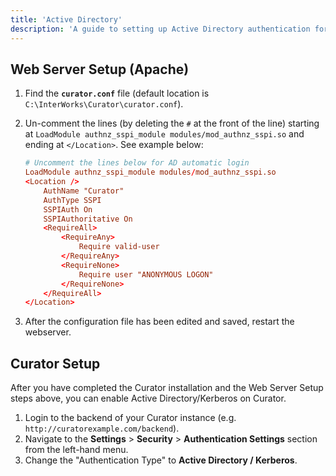 ---
title: 'Active Directory'
description: 'A guide to setting up Active Directory authentication for Curator.'
---

## Web Server Setup (Apache)

1. Find the **`curator.conf`** file (default location is `C:\InterWorks\Curator\curator.conf`).
2. Un-comment the lines (by deleting the `#` at the front of the line) starting at
`LoadModule authnz_sspi_module modules/mod_authnz_sspi.so` and ending at `</Location>`.  See example below:

    ```conf
    # Uncomment the lines below for AD automatic login
    LoadModule authnz_sspi_module modules/mod_authnz_sspi.so
    <Location />
        AuthName "Curator"
        AuthType SSPI
        SSPIAuth On
        SSPIAuthoritative On
        <RequireAll>
            <RequireAny>
                Require valid-user
            </RequireAny>
            <RequireNone>
                Require user "ANONYMOUS LOGON"
            </RequireNone>
        </RequireAll>
    </Location>
    ```

3. After the configuration file has been edited and saved, restart the webserver.

## Curator Setup

After you have completed the Curator installation and the Web Server Setup steps above, you can enable Active
Directory/Kerberos on Curator.

1. Login to the backend of your Curator instance (e.g. `http://curatorexample.com/backend`).
2. Navigate to the **Settings** > **Security** > **Authentication Settings** section from the left-hand menu.
3. Change the "Authentication Type" to  **Active Directory / Kerberos**.
